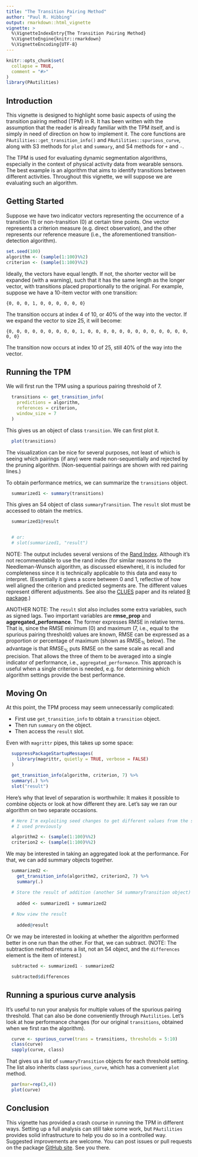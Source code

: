 ```yaml
---
title: "The Transition Pairing Method"
author: "Paul R. Hibbing"
output: rmarkdown::html_vignette
vignette: >
  %\VignetteIndexEntry{The Transition Pairing Method}
  %\VignetteEngine{knitr::rmarkdown}
  %\VignetteEncoding{UTF-8}
---
```


```r
knitr::opts_chunk$set(
  collapse = TRUE,
  comment = "#>"
)
library(PAutilities)
```

## Introduction

This vignette is designed to highlight some basic aspects of using the transition pairing method (TPM) in R. It has been written with the assumption that the reader is already familiar with the TPM itself, and is simply in need of direction on how to implement it. The core functions are `PAutilities::get_transition_info()` and `PAutilities::spurious_curve`, along with S3 methods for `plot` and `summary`, and S4 methods for `+` and `-`.

The TPM is used for evaluating dynamic segmentation algorithms, especially in the context of physical activity data from wearable sensors. The best example is an algorithm that aims to identify transitions between different activities. Throughout this vignette, we will suppose we are evaluating such an algorithm.

## Getting Started

Suppose we have two indicator vectors representing the occurrence of a transition (1) or non-transition (0) at certain time points. One vector represents a criterion measure (e.g. direct observation), and the other represents our reference measure (i.e., the aforementioned transition-detection algorithm). 

```r
set.seed(100)
algorithm <- (sample(1:100)%%2)
criterion <- (sample(1:100)%%2)
```

Ideally, the vectors have equal length. If not, the shorter vector will be expanded (with a warning), such that it has the same length as the longer vector, with transitions placed proportionally to the original. For example, suppose we have a 10-item vector with one transition:

`{0, 0, 0, 1, 0, 0, 0, 0, 0, 0}`

The transition occurs at index 4 of 10, or 40% of the way into the vector. If we expand the vector to size 25, it will become:

`{0, 0, 0, 0, 0, 0, 0, 0, 0, 1, 0, 0, 0, 0, 0, 0, 0, 0, 0, 0, 0, 0, 0, 0, 0}`

The transition now occurs at index 10 of 25, still 40% of the way into the vector.

## Running the TPM

We will first run the TPM using a spurious pairing threshold of 7.

```r
  transitions <- get_transition_info(
    predictions = algorithm,
    references = criterion,
    window_size = 7
  )
```

This gives us an object of class `transition`. We can first plot it.

```r
  plot(transitions)
```

The visualization can be nice for several purposes, not least of which is seeing which pairings (if any) were made non-sequentially and rejected by the pruning algorithm. (Non-sequential pairings are shown with red pairing lines.)

To obtain performance metrics, we can summarize the `transitions` object.

```r
  summarized1 <- summary(transitions)
```

This gives an S4 object of class `summaryTransition`. The `result` slot must be accessed to obtain the metrics.

```r
  summarized1@result


  # or:
  # slot(summarized1, "result")
```


NOTE: The output includes several versions of the [Rand Index](https://www.tandfonline.com/doi/abs/10.1207/s15327906mbr2104_5). Although it's not recommendable to use the rand index (for similar reasons to the Needleman-Wunsch algorithm, as discussed elsewhere), it is included for completeness since it is technically applicable to this data and easy to interpret. (Essentially it gives a score between 0 and 1, reflective of how well aligned the criterion and predicted segments are. The different values represent different adjustments. See also the [CLUES](https://www.sciencedirect.com/science/article/pii/S0167947306004786) paper and its related [R package](https://cran.r-project.org/package=clues).)

ANOTHER NOTE: The `result` slot also includes some extra variables, such as signed lags. Two important variables are **rmse_prop** and **aggregated_performance**. The former expresses RMSE in relative terms. That is, since the RMSE minimum (0) and maximum (7, i.e., equal to the spurious pairing threshold) values are known, RMSE can be expressed as a proportion or percentage of maximum (shown as RMSE~%~ below). The advantage is that RMSE~%~ puts RMSE on the same scale as recall and precision. That allows the three of them to be averaged into a single indicator of performance, i.e., `aggregated_performance`. This approach is useful when a single criterion is needed, e.g. for determining which algorithm settings provide the best performance. 

## Moving On

At this point, the TPM process may seem unnecessarily complicated:

* First use `get_transition_info` to obtain a `transition` object.
* Then run `summary` on the object.
* Then access the `result` slot.

Even with `magrittr` pipes, this takes up some space:

```r
  suppressPackageStartupMessages(
    library(magrittr, quietly = TRUE, verbose = FALSE)
  )

  get_transition_info(algorithm, criterion, 7) %>%
  summary(.) %>%
  slot("result")
```

Here's why that level of separation is worthwhile: It makes it possible to combine objects or look at how different they are. Let's say we ran our algorithm on two separate occasions.

```r
  # Here I'm exploiting seed changes to get different values from the same code
  # I used previously

  algorithm2 <- (sample(1:100)%%2)
  criterion2 <- (sample(1:100)%%2)
```

We may be interested in taking an aggregated look at the performance. For that, we can add summary objects together.

```r
  summarized2 <-
    get_transition_info(algorithm2, criterion2, 7) %>%
    summary(.)

  # Store the result of addition (another S4 summaryTransition object)
  
    added <- summarized1 + summarized2
  
  # Now view the result
    
    added@result
```

Or we may be interested in looking at whether the algorithm performed better in one run than the other. For that, we can subtract. (NOTE: The subtraction method returns a list, not an S4 object, and the `differences` element is the item of interest.)

```r
  subtracted <- summarized1 - summarized2

  subtracted$differences
```

## Running a spurious curve analysis

It's useful to run your analysis for multiple values of the spurious pairing threshold. That can also be done conveniently through `PAutilities`. Let's look at how performance changes (for our original `transitions`, obtained when we first ran the algorithm).

```r
  curve <- spurious_curve(trans = transitions, thresholds = 5:10)
  class(curve)
  sapply(curve, class)
```

That gives us a list of `summaryTransition` objects for each threshold setting. The list also inherits class `spurious_curve`, which has a convenient `plot` method.

```r
  par(mar=rep(3,4))
  plot(curve)
```

## Conclusion

This vignette has provided a crash course in running the TPM in different ways. Setting up a full analysis can still take some work, but `PAutilities` provides solid infrastructure to help you do so in a controlled way. Suggested improvements are welcome. You can post issues or pull requests on the package [GitHub site](github.com/paulhibbing/PAutilities). See you there.
